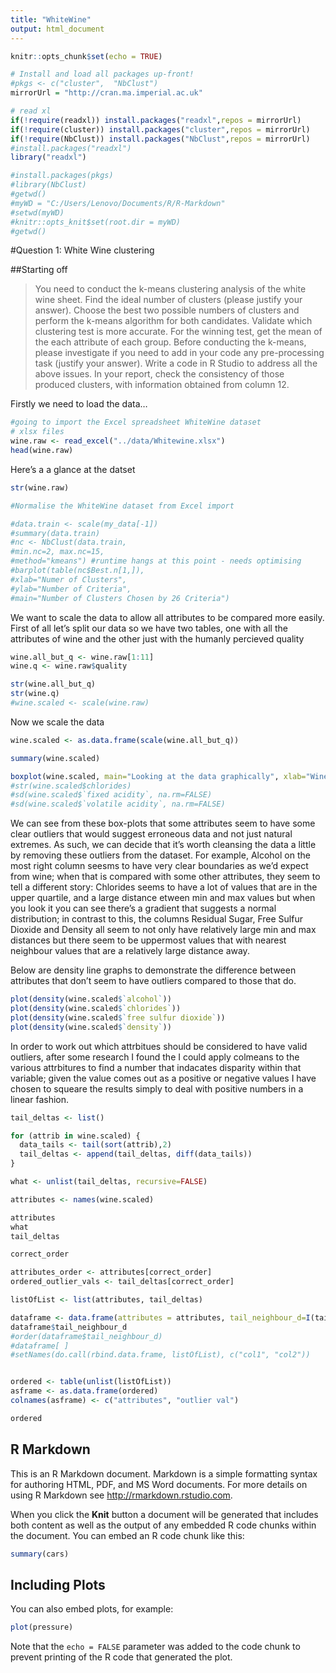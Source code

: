 ```yaml
---
title: "WhiteWine"
output: html_document
---
```



```r
knitr::opts_chunk$set(echo = TRUE)
```


```r
# Install and load all packages up-front!
#pkgs <- c("cluster",  "NbClust")
mirrorUrl = "http://cran.ma.imperial.ac.uk"

# read xl
if(!require(readxl)) install.packages("readxl",repos = mirrorUrl)
if(!require(cluster)) install.packages("cluster",repos = mirrorUrl)
if(!require(NbClust)) install.packages("NbClust",repos = mirrorUrl)
#install.packages("readxl")
library("readxl")

#install.packages(pkgs)
#library(NbClust)
#getwd()
#myWD = "C:/Users/Lenovo/Documents/R/R-Markdown"
#setwd(myWD)
#knitr::opts_knit$set(root.dir = myWD)
#getwd()

```
#Question 1: White Wine clustering

##Starting off

>You need to conduct the k-means clustering analysis of the white wine sheet. Find the ideal number of clusters (please justify your answer). Choose the best two possible numbers of clusters and perform the k-means algorithm for both candidates. Validate which clustering test is more accurate. For the winning test, get the mean of the each attribute of each group. Before conducting the k-means, please investigate if you need to add in your code any pre-processing task (justify your answer). Write a code in R Studio to address all the above issues. In your report, check the consistency of those produced clusters, with information obtained from column 12.

<!--
1st Objective (partitioning clustering)
• Find the ideal number of clusters – justify it by showing all necessary steps/methods, 8
• K-means with the best two clusters, 8
• Find the mean of each attribute for the winner cluster, 5
• Check consistency of your results against column 12, 4
• Check for any pre-processing tasks 5
-->

Firstly we need to load the data...

```r
#going to import the Excel spreadsheet WhiteWine dataset
# xlsx files
wine.raw <- read_excel("../data/Whitewine.xlsx")
head(wine.raw)
```

Here's a a glance at the datset

```r
str(wine.raw)

#Normalise the WhiteWine dataset from Excel import

#data.train <- scale(my_data[-1])
#summary(data.train)
#nc <- NbClust(data.train,
#min.nc=2, max.nc=15,
#method="kmeans") #runtime hangs at this point - needs optimising
#barplot(table(nc$Best.n[1,]),
#xlab="Numer of Clusters",
#ylab="Number of Criteria",
#main="Number of Clusters Chosen by 26 Criteria")
```

We want to scale the data to allow all attributes to be compared more easily. First of all let's split our data so we have two tables, one with all the attributes of wine and the other just with the humanly percieved quality 
```r
wine.all_but_q <- wine.raw[1:11]
wine.q <- wine.raw$quality

str(wine.all_but_q)
str(wine.q)
#wine.scaled <- scale(wine.raw)
```

Now we scale the data
```r
wine.scaled <- as.data.frame(scale(wine.all_but_q))

summary(wine.scaled)
```

```r
boxplot(wine.scaled, main="Looking at the data graphically", xlab="Wine Attributes", ylab="Scalled values") 
#str(wine.scaled$chlorides) 
#sd(wine.scaled$`fixed acidity`, na.rm=FALSE)
#sd(wine.scaled$`volatile acidity`, na.rm=FALSE)
```

We can see from these box-plots that some attributes seem to have some clear outliers that would suggest erroneous data and not just natural extremes. As such, we can decide that it's worth cleansing the data a little by removing these outliers from the dataset. For example, Alcohol on the most right column seesms to have very clear boundaries as we'd expect from wine; when that is compared with some other attributes, they seem to tell a different story: Chlorides seems to have a lot of values that are in the upper quartile, and a large distance etween min and max values but when you look it you can see there's a gradient that suggests a normal distribution; in contrast to this, the columns Residual Sugar, Free Sulfur Dioxide and Density all seem to not only have relatively large min and max distances but there seem to be uppermost values that with nearest neighbour values that are a relatively large distance away.

Below are density line graphs to demonstrate the difference between attributes that don't seem to have outliers compared to those that do.

```r
plot(density(wine.scaled$`alcohol`))
plot(density(wine.scaled$`chlorides`))
plot(density(wine.scaled$`free sulfur dioxide`))
plot(density(wine.scaled$`density`))
```

In order to work out which attrbitues should be considered to have valid outliers, after some research I found the I could apply colmeans to the various attrbitures to find a number that indacates disparity within that variable; given the value comes out as a positive or negative values I have chosen to squeare the results simply to deal with positive numbers in a linear fashion.

```r
tail_deltas <- list()

for (attrib in wine.scaled) {
  data_tails <- tail(sort(attrib),2)
  tail_deltas <- append(tail_deltas, diff(data_tails))
}

what <- unlist(tail_deltas, recursive=FALSE)

attributes <- names(wine.scaled)

attributes
what
tail_deltas

correct_order

attributes_order <- attributes[correct_order]
ordered_outlier_vals <- tail_deltas[correct_order]

listOfList <- list(attributes, tail_deltas)

dataframe <- data.frame(attributes = attributes, tail_neighbour_d=I(tail_deltas))
dataframe$tail_neighbour_d
#order(dataframe$tail_neighbour_d)
#dataframe[ ]
#setNames(do.call(rbind.data.frame, listOfList), c("col1", "col2"))


ordered <- table(unlist(listOfList))
asframe <- as.data.frame(ordered)
colnames(asframe) <- c("attributes", "outlier val")

ordered
```


## R Markdown

This is an R Markdown document. Markdown is a simple formatting syntax for authoring HTML, PDF, and MS Word documents. For more details on using R Markdown see <http://rmarkdown.rstudio.com>.

When you click the **Knit** button a document will be generated that includes both content as well as the output of any embedded R code chunks within the document. You can embed an R code chunk like this:

```r
summary(cars)
```

## Including Plots

You can also embed plots, for example:

```r
plot(pressure)
```

Note that the `echo = FALSE` parameter was added to the code chunk to prevent printing of the R code that generated the plot.
